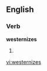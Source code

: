 
==English==

===Verb===
'''westernizes'''

# {{third-person singular of|[[westernize]]}}

[[vi:westernizes]]